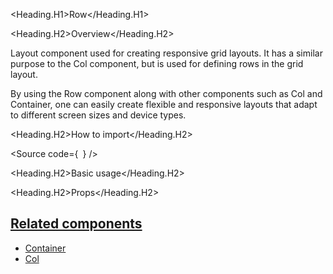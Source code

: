 

<Meta of={Stories} />

<Heading.H1>Row</Heading.H1>

<Heading.H2>Overview</Heading.H2>

Layout component used for creating responsive grid layouts. It has a similar purpose
to the Col component, but is used for defining rows in the grid layout.

By using the Row component along with other components such as Col and Container,
one can easily create flexible and responsive layouts that adapt to different screen sizes and device types.

<Heading.H2>How to import</Heading.H2>

<Source
  code={`
`}
/>

<Heading.H2>Basic usage</Heading.H2>

<Canvas of={Stories.Base} />

<Heading.H2>Props</Heading.H2>

<ArgTypes of={Stories} />

## [Related components](#related-components)

- [Container](?path=/docs/components-core-layout-fluid-container--docs)
- [Col](?path=/docs/components-core-layout-fluid-col--docs)
